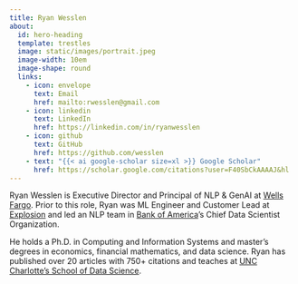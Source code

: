 ```yaml
---
title: Ryan Wesslen
about:
  id: hero-heading
  template: trestles
  image: static/images/portrait.jpeg
  image-width: 10em
  image-shape: round
  links:
    - icon: envelope
      text: Email
      href: mailto:rwesslen@gmail.com
    - icon: linkedin
      text: LinkedIn
      href: https://linkedin.com/in/ryanwesslen
    - icon: github
      text: GitHub
      href: https://github.com/wesslen
    - text: "{{< ai google-scholar size=xl >}} Google Scholar"
      href: https://scholar.google.com/citations?user=F40SbCkAAAAJ&hl
---
```


:::{#hero-heading}

Ryan Wesslen is Executive Director and Principal of NLP & GenAI at [Wells Fargo](https://www.wellsfargo.com/). Prior to this role, Ryan was ML Engineer and Customer Lead at [Explosion](https://explosion.ai) and led an NLP team in [Bank of America](https://www.bankofamerica.com/)'s Chief Data Scientist Organization.

He holds a Ph.D. in Computing and Information Systems and master's degrees in economics, financial mathematics, and data science. Ryan has published over 20 articles with 750+ citations and teaches at [UNC Charlotte's School of Data Science](https://sds.charlotte.edu/).
:::
